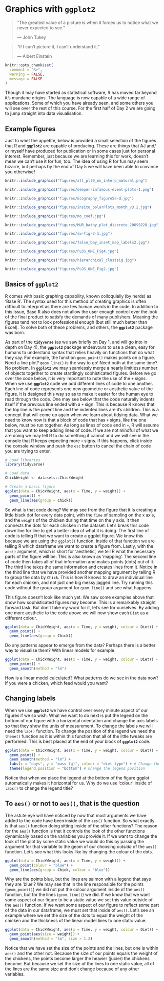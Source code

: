 # Graphics with **`ggplot2`** {#graphics}

> "The greatest value of a picture is when it forces us to notice what we never expected to see."
>
> --- John Tukey
  
> "If I can't picture it, I can't understand it."
>
> --- Albert Einstein

```r
knitr::opts_chunk$set(
  comment = "R>", 
  warning = FALSE, 
  message = FALSE
)
```

Though it may have started as statistical software, R has moved far beyond it's mundane origins. The language is now capable of a wide range of applications. Some of which you have already seen, and some others you will see over the rest of this course. For the first half of Day 2 we are going to jump straight into data visualisation.

## Example figures

Just to whet the appetite, below is provided a small selection of the figures that R and **`ggplot2`** are capable of producing. These are things that AJ and/ or myself have produced for publication or in some cases just for personal interest. Remember, just because we are learning this for work, doesn't mean we can't use it for fun, too. The idea of using R for fun may seem bizarre, but perhaps by the end of Day 5 we will have been able to convince you otherwise!

```r
knitr::include_graphics("figures/all_plt0_no_interp_natural.png")
```

```r
knitr::include_graphics("figures/deeper-infamous-event-plots-1.png")
```

```r
knitr::include_graphics("figures/Ecography_figure5a-d.jpg")
```

```r
knitr::include_graphics("figures/insitu_polarPlots_month_v3.2.jpg")
```

```r
knitr::include_graphics("figures/mo_coef.jpg")
```

```r
knitr::include_graphics("figures/MUR_bathy_plot_discrete_20090228.jpg")
```

```r
knitr::include_graphics("figures/sw-fig-7-1.jpg")
```

```r
knitr::include_graphics("figures/false_bay_inset_map_labels2.jpg")
```

```r
knitr::include_graphics("figures/PLOS_ONE_Fig4.jpg")
```

```r
knitr::include_graphics("figures/hierarchical_clustsig.jpg")
```

```r
knitr::include_graphics("figures/PLOS_ONE_Fig2.jpg")
```

## Basics of **`ggplot2`**

R comes with basic graphing capability, known colloquially (by nerds) as 'Base R'. The syntax used for this method of creating graphics is often difficult to interpret as there are few human words in the code. In addition to this issue, Base R also does not allow the user enough control over the look of the final product to satisfy the demands of many publishers. Meaning the figures tend not to look professional enough (but still much better than Excel). To solve both of these problems, and others, the **`ggplot2`** package was born. 

As part of the **`tidyverse`** (as we saw briefly on Day 1, and will go into in depth on Day 4), the **`ggplot2`** package endeavours to use a clean, easy for humans to understand syntax that relies heavily on functions that do what they say. For example, the function `geom_point()` makes points on a figure. Need a line plot? `geom_line()` is the way to go! Need both at the same time? No problem. In **`ggplot2`** we may seamlessly merge a nearly limitless number of objects together to create startlingly sophisticated figures. Before we go over the code below, it is very important to note the use of the `+` signs. When we use **`ggplot2`** code we add different lines of code to one another. Each line of code represents one new geometric or aesthetic value of the figure. It is designed this way so as to make it easier for the human eye to read through the code. 
One may see below that the code naturally indents itself if the previous line ended with a `+` sign. This is because R knows that the top line is the parent line and the indented lines are it's children. This is a concept that will come up again when we learn about tidying data. What we need to know now is that a block of code that has `+` signs, like the one below, must be run together. As long as lines of code end in `+`, R will assume that you want to keep adding lines of code. If we are not mindful of what we are doing we may tell R to do something it cannot and we will see in the console that R keeps expecting more `+` signs. If this happens, click inside the console window and push the `esc` button to cancel the chain of code you are trying to enter.

```r
# Load libraries
library(tidyverse)

# Load data
ChickWeight <- datasets::ChickWeight

# Create a basic figure
ggplot(data = ChickWeight, aes(x = Time, y = weight)) +
  geom_point() +
  geom_line(aes(group = Chick))
```

So what is that code doing? We may see from the figure that it is creating a little black dot for every data point, with the `Time` of sampling on the x axis, and the `weight` of the chicken during that time on the y axis. It then connects the dots for each chicken in the dataset. Let's break this code down line for line to get a better idea of what it is doing. The first line of code is telling R that we want to create a ggplot figure. We know this because we are using the `ggplot()` function. Inside of that function we are telling R which dataframe we want to create a figure from. Lastly, with the `aes()` argument, which is short for 'aesthetic', we tell R what the necessary parts of the figure will be. This is also known as 'mapping'. The second line of code then takes all of that information and makes points (dots) out of it. The third line takes the same information and creates lines from it. Notice in the third line that we have provided another mapping argument by telling R to group the data by `Chick`. This is how R knows to draw an individual line for each chicken, and not just one big messy jagged line. Try running this code without the group argument for `geom_line()` and see what happens.

This figure doesn't look like much yet. We saw some examples above that show how sophisticated figures may become. This is a remarkably straight forward task. But don't take my word for it, let's see for ourselves. By adding one more aesthetic to the code above we will now show each `Diet` as a different colour.

```r
ggplot(data = ChickWeight, aes(x = Time, y = weight, colour = Diet)) +
  geom_point() +
  geom_line(aes(group = Chick))
```

Do any patterns appear to emerge from the data? Perhaps there is a better way to visualise them? With linear models for example.

```r
ggplot(data = ChickWeight, aes(x = Time, y = weight, colour = Diet)) +
  geom_point() +
  geom_smooth(method = "lm")
```

How is a linear model calculated? What patterns do we see in the data now? If you were a chicken, which feed would you want?

## Changing labels

When we use **`ggplot2`** we have control over every minute aspect of our figures if we so wish. What we want to do next is put the legend on the bottom of our figure with a horizontal orientation and change the axis labels so that they show the units of measurement. To change the labels we will need the `lab()` function. To change the position of the legend we need the `theme()` function as it is within this function that all of the little tweaks are performed. This is best placed at the end of your block of **`ggplot2`** code.

```r
ggplot(data = ChickWeight, aes(x = Time, y = weight, colour = Diet)) +
  geom_point() +
  geom_smooth(method = "lm") +
  labs(x = "days", y = "mass (g)", colour = "diet type") + # Change the labels
  theme(legend.position = "bottom") # Change the legend position
```

Notice that when we place the legend at the bottom of the figure ggplot automatically makes it horizontal for us. Why do we use 'colour' inside of `labs()` to change the legend title?

## To `aes()` or not to `aes()`, that is the question

The astute eye will have noticed by now that most arguments we have added to the code have been inside of the `aes()` function. So what exactly is that `aes()` function doing sitting inside of the other functions? The reason for the `aes()` function is that it controls the look of the other functions dynamically based on the variables you provide it. If we want to change the look of the plot by some static value we would do this by passing the argument for that variable to the geom of our choosing _outside_ of the `aes()` function. Let's see what this looks like by changing the colour of the dots.

```r
ggplot(data = ChickWeight, aes(x = Time, y = weight)) +
  geom_point(colour = "blue") +
  geom_line(aes(group = Chick, colour = "blue"))
```

Why are the points blue, but the lines are salmon with a legend that says they are 'blue'? We may see that in the line responsible for the points (`geom_point()`) we did not put the colour argument inside of the `aes()` function, but for the lines (`geom_line()`) we did. If we know that we want some aspect of our figure to be a static value we set this value outside of the `aes()` function. If we want some aspect of our figure to reflect some part of the data in our dataframe, we must set that inside of `aes()`. Let's see an example where we set the size of the dots to equal the weight of the chicken and the thickness of the linear model lines to one static value.

```r
ggplot(data = ChickWeight, aes(x = Time, y = weight, colour = Diet)) +
  geom_point(aes(size = weight)) +
  geom_smooth(method = "lm", size = 1.2)
```

Notice that we have set the size of the points and the lines, but one is within `aes()` and the other not. Because the size of our points equals the weight of the chickens, the points become larger the heavier (jucier) the chickens become. But because we set the size of the lines to one static value, all of the lines are the same size and don't change because of any other variables.
